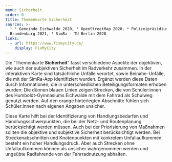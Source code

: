 ```yaml
---
menu: Sicherheit
order: 6
title: Themenkarte Sicherheit
sources: >-
  ¹ ² Gemeinde Eichwalde 2020, ³ OpenStreetMap 2020, ⁴ Polizeipräsidium
  Brandenburg 2021, ⁵ SimRa - TU Berlin 2020
links:
  - url: https://www.fixmycity.de/
    display: FixMyCity
---
```

Die “Themenkarte **Sicherheit**” fasst verschiedene Aspekte der objektiven, wie auch der subjektiven Sicherheit im Radverkehr zusammen. In der interaktiven Karte sind tatsächliche Unfälle verortet, sowie Beinahe-Unfälle, die mit der SimRa-App identifiziert wurden. Ergänzt werden diese Daten durch Informationen, die in unterschiedlichen Beteiligungsformaten erhoben wurden: Die dünnen blauen Linien zeigen Strecken, die von Schüler:innen des Humboldt-Gymnasiums Eichwalde mit dem Fahrrad als Schulweg genutzt werden. Auf den orange hinterlegten Abschnitte fühlen sich Schüler:innen nach eigenen Angaben unsicher.

Diese Karte hilft bei der Identifizierung von Handlungsbedarfen und Handlungsschwerpunkten, die bei der Netz- und Routenplanung berücksichtigt werden müssen. Auch bei der Priorisierung von Maßnahmen sollten die objektive und subjektive Sicherheit berücksichtigt werden. Bei Streckenabschnitten und Knotenpunkten mit konkretem Unfallaufkommen besteht ein hoher Handlungsdruck. Aber auch Strecken ohne Unfallaufkommen können als unsicher wahrgenommen werden und ungeübte Radfahrende von der Fahrradnutzung abhalten.

